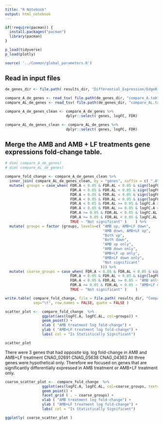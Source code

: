 ```yaml
---
title: "R Notebook"
output: html_notebook
---
```




```r

if(!require(pacman)) {
  install.packages("pacman")
  library(pacman)
}

p_load(tidyverse)
p_load(plotly)

source( '../Common/global_parameters.R')

```

## Read in input files
```r

de_genes_dir <- file.path( results_dir, "Differential_Expression/EdgeR_RUVs_QL/cneo/To_Use_k_0_Remove_5a/Gene_Lists")

compare_A_de_genes <- read_tsv( file.path(de_genes_dir, "compare_A.tab" )) 
compare_AL_de_genes <- read_tsv( file.path(de_genes_dir, "compare_AL.tab" ))

compare_A_de_genes_clean <- compare_A_de_genes %>%
                            dplyr::select( genes, logFC, FDR)

compare_AL_de_genes_clean <- compare_AL_de_genes %>%
                            dplyr::select( genes, logFC, FDR)

```

## Merge the AMB and AMB + LF treatments gene expressions fold-change table. 
```r
# dim( compare_A_de_genes)
# dim( compare_AL_de_genes)

compare_fold_change <- compare_A_de_genes_clean %>%
  inner_join( compare_AL_de_genes_clean, by = "genes", suffix = c( ".A", ".AL") ) %>%
  mutate( groups = case_when( FDR.A < 0.05 & FDR.AL < 0.05 & sign(logFC.A) != sign(logFC.AL) & logFC.A > 0  ~ "AMB up, AMB+LF down",
                              FDR.A < 0.05 & FDR.AL < 0.05 & sign(logFC.A) != sign(logFC.AL) & logFC.AL > 0  ~ "AMB down, AMB+LF up",
                              FDR.A < 0.05 & FDR.AL < 0.05 & sign(logFC.A) == sign(logFC.AL) & logFC.A > 0 ~ "Both up",
                              FDR.A < 0.05 & FDR.AL < 0.05 & sign(logFC.A) == sign(logFC.AL) & logFC.A < 0 ~ "Both down",
                              FDR.A < 0.05 & FDR.AL >= 0.05 & logFC.A > 0 ~ "AMB up only",
                              FDR.A < 0.05 & FDR.AL >= 0.05 & logFC.A < 0 ~ "AMB down only",
                              FDR.A >= 0.05 & FDR.AL < 0.05 & logFC.AL > 0 ~ "AMB+LF up only",
                              FDR.A >= 0.05 & FDR.AL < 0.05 & logFC.AL < 0 ~ "AMB+LF down only",
                              TRUE ~ "Not significant" )    ) %>%
  mutate( groups = factor (groups, levels=c( "AMB up, AMB+LF down", 
                                             "AMB down, AMB+LF up",
                                             "Both up",
                                             "Both down",
                                             "AMB up only",
                                             "AMB down only",
                                             "AMB+LF up only",
                                             "AMB+LF down only",
                                             "Not significant"
                                            ))) %>%
  mutate( coarse_groups = case_when( FDR.A < 0.05 & FDR.AL < 0.05 & sign(logFC.A) != sign(logFC.AL)  ~ "Opposite",
                              FDR.A < 0.05 & FDR.AL < 0.05 & sign(logFC.A) == sign(logFC.AL)  ~ "Same",
                              FDR.A < 0.05 & FDR.AL >= 0.05 ~ "AMB only",
                              FDR.A >= 0.05 & FDR.AL < 0.05 ~ "AMB+LF only",
                              TRUE ~ "Not significant" )    )

write.table( compare_fold_change, file = file.path( results_dir, "Compare_Fold_Change", "compare_A_AL_fold_change.tab" ), 
             sep="\t", row.names = FALSE, quote = FALSE ) 

```

```r
scatter_plot <-  compare_fold_change  %>%
                 ggplot(aes(logFC.A, logFC.AL, col=groups)) +
                 geom_point() +
                 xlab ( "AMB treatment log fold-change") +
                 ylab ( "AMB+LF treatment log fold-change") +
                 labs( col = "Is Statistically Significant")

scatter_plot

```

There were 3 genes that had opposite sig. log fold-change in AMB and AMB+LF treatment
CNAG_02691
CNAG_05638
CNAG_04363
All three genes were hypothetical only. Therefore we focused on genes that are significantly differentially expressed in AMB treatment or AMB+LF treatment only. 


```r
coarse_scatter_plot <-  compare_fold_change  %>%
                 ggplot(aes(logFC.A, logFC.AL, col=coarse_groups, text=genes)) +
                 geom_point() +
                 facet_grid ( . ~ coarse_groups) +
                 xlab ( "AMB treatment log fold-change") +
                 ylab ( "AMB+LF treatment log fold-change") +
                 labs( col = "Is Statistically Significant")

ggplotly( coarse_scatter_plot )
```





